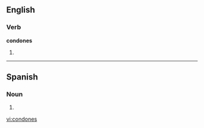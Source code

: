==English==

===Verb===
'''condones'''

# {{third-person singular of|[[condone]]}}

----
==Spanish==

===Noun===
{{infl|es|noun form|g=m|g2=p}}

# {{plural of|nocat=1|[[condón#Spanish|condón]]|lang=es}}

[[vi:condones]]